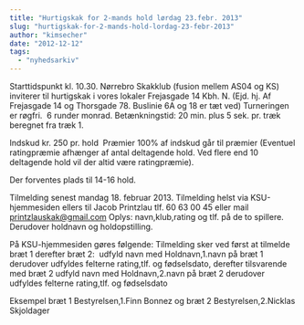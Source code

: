 ```yaml
---
title: "Hurtigskak for 2-mands hold lørdag 23.febr. 2013"
slug: "hurtigskak-for-2-mands-hold-lordag-23-febr-2013"
author: "kimsecher"
date: "2012-12-12"
tags: 
  - "nyhedsarkiv"
---
```


Starttidspunkt kl. 10.30. Nørrebro Skakklub (fusion mellem AS04 og KS) inviterer til hurtigskak i vores lokaler Frejasgade 14 Kbh. N. (Ejd. hj. Af Frejasgade 14 og Thorsgade 78. Buslinie 6A og 18 er tæt ved) Turneringen er røgfri.  6 runder monrad. Betænkningstid: 20 min. plus 5 sek. pr. træk beregnet fra træk 1.

Indskud kr. 250 pr. hold  Præmier 100% af indskud går til præmier (Eventuel ratingpræmie afhænger af antal deltagende hold. Ved flere end 10 deltagende hold vil der altid være ratingpræmie).

Der forventes plads til 14-16 hold.

Tilmelding senest mandag 18. februar 2013. Tilmelding helst via KSU-hjemmesiden ellers til Jacob Printzlau tlf. 60 63 00 45 eller mail [printzlauskak@gmail.com](mailto:printzlauskak@gmail.com) Oplys: navn,klub,rating og tlf. på de to spillere. Derudover holdnavn og holdopstilling.

På KSU-hjemmesiden gøres følgende: Tilmelding sker ved først at tilmelde bræt 1 derefter bræt 2:  udfyld navn med Holdnavn,1.navn på bræt 1 derudover udfyldes felterne rating,tlf. og fødselsdato, derefter tilsvarende med bræt 2 udfyld navn med Holdnavn,2.navn på bræt 2 derudover udfyldes felterne rating,tlf. og fødselsdato

Eksempel bræt 1 Bestyrelsen,1.Finn Bonnez og bræt 2 Bestyrelsen,2.Nicklas Skjoldager
